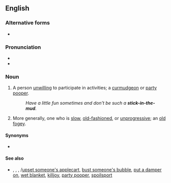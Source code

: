 {{also|stick-in-the-mud}}
{{was wotd|2008|April|2}}
==English==

===Alternative forms===
* {{l|en|stick-in-the-mud}}

===Pronunciation===
* {{IPA|/ˈstɪk.ɪn.ðəˌmʌd/|lang=en}}
* {{audio|en-us-stick in the mud.ogg|Audio (US)|lang=en}}

===Noun===
{{en-noun|head=[[stick]] [[in]] [[the]] [[mud]]|sticks in the mud|stick in the muds}}

# {{lb|en|idiomatic|pejorative}} A person [[unwilling]] to participate in activities; a [[curmudgeon]] or [[party pooper]].
#: ''Have a little fun sometimes and don't be such a '''stick-in-the-mud'''.''
# {{lb|en|idiomatic|pejorative}} More generally, one who is [[slow]], [[old-fashioned]], or [[unprogressive]]; an [[old fogey]].

====Synonyms====
* {{sense|person unwilling to participate}} {{l|en|party pooper}}

====See also====
* {{l|en|rain on somebody's parade}}, {{l|en|rock the boat}}, {{l|en|make waves}}, {{l|en|upset the applecart}}/[[upset someone's applecart]], [[bust someone's bubble]], [[put a damper on]], [[wet blanket]], [[killjoy]], [[party pooper]], [[spoilsport]]